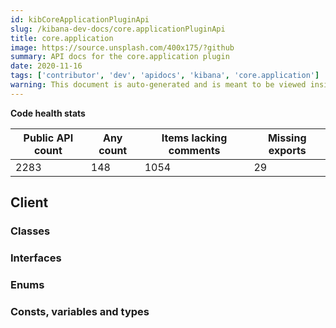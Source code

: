 ```yaml
---
id: kibCoreApplicationPluginApi
slug: /kibana-dev-docs/core.applicationPluginApi
title: core.application
image: https://source.unsplash.com/400x175/?github
summary: API docs for the core.application plugin
date: 2020-11-16
tags: ['contributor', 'dev', 'apidocs', 'kibana', 'core.application']
warning: This document is auto-generated and is meant to be viewed inside our experimental, new docs system. Reach out in #docs-engineering for more info.
---
```






**Code health stats**

| Public API count  | Any count | Items lacking comments | Missing exports | 
|-------------------|-----------|------------------------|-----------------|
| 2283 | 148 | 1054 | 29 |

## Client

### Classes
<DocDefinitionList data={coreApplicationObj.client.classes}/>

### Interfaces
<DocDefinitionList data={coreApplicationObj.client.interfaces}/>

### Enums
<DocDefinitionList data={coreApplicationObj.client.enums}/>

### Consts, variables and types
<DocDefinitionList data={coreApplicationObj.client.misc}/>

